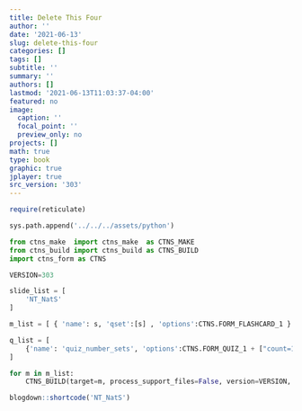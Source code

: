```yaml
---
title: Delete This Four
author: ''
date: '2021-06-13'
slug: delete-this-four
categories: []
tags: []
subtitle: ''
summary: ''
authors: []
lastmod: '2021-06-13T11:03:37-04:00'
featured: no
image:
  caption: ''
  focal_point: ''
  preview_only: no
projects: []
math: true
type: book
graphic: true
jplayer: true
src_version: '303'
---
```

```r
require(reticulate)
```

```python
sys.path.append('../../../assets/python')

from ctns_make  import ctns_make  as CTNS_MAKE
from ctns_build import ctns_build as CTNS_BUILD
import ctns_form as CTNS

VERSION=303
```

```python
slide_list = [
    'NT_NatS'
]

m_list = [ { 'name': s, 'qset':[s] , 'options':CTNS.FORM_FLASHCARD_1 } for s in slide_list ]

q_list = [
    {'name': 'quiz_number_sets', 'options':CTNS.FORM_QUIZ_1 + ["count=11"], 'qset': slide_list}
]
```

```python
for m in m_list:
    CTNS_BUILD(target=m, process_support_files=False, version=VERSION, write_image=False, encrypt=False)
```

```r
blogdown::shortcode('NT_NatS')
```
